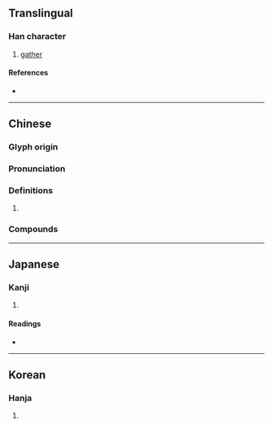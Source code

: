 {{also|𪴙|櫕}}
{{character info}}
==Translingual==

===Han character===
{{Han simplified forms|欑|櫕|𪴙|ex=y}}
{{Han char|rn=75|rad=木|as=19|sn=23|four=44986|canj=DHUC|ids=⿰木贊}}

# [[gather]]

====References====
* {{Han ref|kx=0563.340|dkj=15943|dj=0953.030|hdz=21324.120|uh=6B11|ud=27409|bh=F7E0|bd=63456}}

----

==Chinese==
{{zh-forms|s=𪴙|alt=櫕}}

===Glyph origin===
{{Han etym}}

===Pronunciation===
{{zh-pron
|m=cuán
|c=cyun4,zaan2
|mc=y
|oc=y
|ma=
|cat=v
}}

===Definitions===
{{zh-hanzi}}

# {{rfdef|zh}}

===Compounds===
{{zh-der|欑宮}}

----

==Japanese==

===Kanji===
{{ja-kanji|grade=|rs=木19|shin=櫕}}

# {{rfdef|ja|sort=木19}}

====Readings====
* {{ja-readings|on=[[さん]] (san), [[ざん]] (zan)|kun=[[つえ]] (tsue)}}

----

==Korean==

===Hanja===
{{ko-hanja|hangeul=찬|eumhun=|rv=chan|mr=ch'an|y=chan}}

# {{rfdef|ko|sort=木19}}
